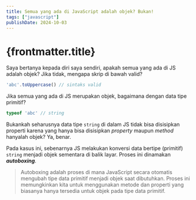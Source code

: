 ```yaml
---
title: Semua yang ada di JavaScript adalah objek? Bukan!
tags: ["javascript"]
publishDate: 2024-10-03
---
```


# {frontmatter.title}

Saya bertanya kepada diri saya sendiri, apakah semua yang ada di JS adalah objek? Jika tidak, mengapa skrip di bawah valid?

```js
'abc'.toUppercase() // sintaks valid
```

Jika semua yang ada di JS merupakan objek, bagaimana dengan data tipe primitif?

```js
typeof 'abc' // string
```

Bukankah seharusnya data tipe `string` di dalam JS tidak bisa disisipkan properti karena yang hanya bisa disisipkan _property_ maupun _method_ hanyalah objek? Ya, benar.

Pada kasus ini, sebenarnya JS melakukan konversi data bertipe (primitif) `string` menjadi objek sementara di balik layar. Proses ini dinamakan ___autoboxing___.

> Autoboxing adalah proses di mana JavaScript secara otomatis mengubah tipe data primitif menjadi objek saat dibutuhkan. Proses ini memungkinkan kita untuk menggunakan metode dan properti yang biasanya hanya tersedia untuk objek pada tipe data primitif.

